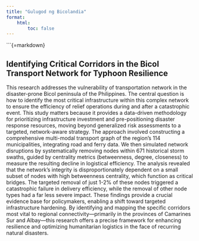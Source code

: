 ```yaml
---
title: "Gulugod ng Bicolandia"
format:
    html:
        toc: false
---
```


```{=markdown}

## Identifying Critical Corridors in the Bicol Transport Network for Typhoon Resilience

This research addresses the vulnerability of transportation network in the disaster-prone Bicol peninsula of the Philippines. The central question is how to identify the most critical infrastructure within this complex network to ensure the efficiency of relief operations during and after a catastrophic event. This study matters because it provides a data-driven methodology for prioritizing infrastructure investment and pre-positioning disaster response resources, moving beyond generalized risk assessments to a targeted, network-aware strategy. The approach involved constructing a comprehensive multi-modal transport graph of the region's 114 municipalities, integrating road and ferry data. We then simulated network disruptions by systematically removing nodes within 671 historical storm swaths, guided by centrality metrics (betweenness, degree, closeness) to measure the resulting decline in logistical efficiency. The analysis revealed that the network’s integrity is disproportionately dependent on a small subset of nodes with high betweenness centrality, which function as critical bridges. The targeted removal of just 1-2% of these nodes triggered a catastrophic failure in delivery efficiency, while the removal of other node types had a far less severe impact. These findings provide a crucial evidence base for policymakers, enabling a shift toward targeted infrastructure hardening. By identifying and mapping the specific corridors most vital to regional connectivity—primarily in the provinces of Camarines Sur and Albay—this research offers a precise framework for enhancing resilience and optimizing humanitarian logistics in the face of recurring natural disasters.
